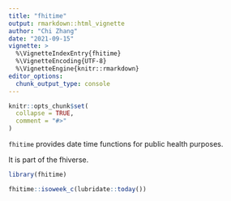 ```yaml
---
title: "fhitime"
output: rmarkdown::html_vignette
author: "Chi Zhang"
date: "2021-09-15"
vignette: >
  %\VignetteIndexEntry{fhitime}
  %\VignetteEncoding{UTF-8}
  %\VignetteEngine{knitr::rmarkdown}
editor_options: 
  chunk_output_type: console
---
```


```r
knitr::opts_chunk$set(
  collapse = TRUE,
  comment = "#>"
)
```

`fhitime` provides date time functions for public health purposes.

It is part of the fhiverse.

```r
library(fhitime)
```


```r
fhitime::isoweek_c(lubridate::today())
```


